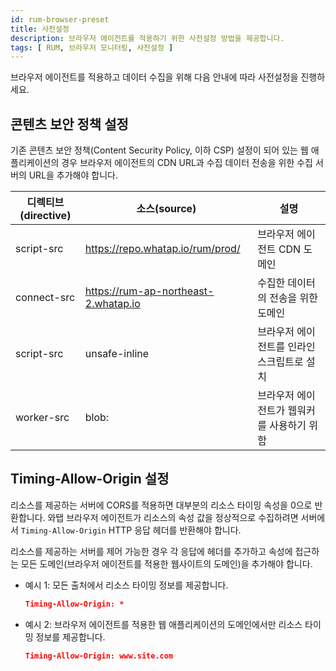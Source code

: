 ```yaml
---
id: rum-browser-preset
title: 사전설정
description: 브라우저 에이전트를 적용하기 위한 사전설정 방법을 제공합니다.
tags: [ RUM, 브라우저 모니터링, 사전설정 ]
---
```


브라우저 에이전트를 적용하고 데이터 수집을 위해 다음 안내에 따라 사전설정을 진행하세요.

## 콘텐츠 보안 정책 설정

기존 콘텐츠 보안 정책(Content Security Policy, 이하 CSP) 설정이 되어 있는 웹 애플리케이션의 경우 브라우저 에이전트의 CDN URL과 수집 데이터 전송을 위한 수집 서버의 URL을 추가해야 합니다.

| 디렉티브(directive) | 소스(source)                         | 설명                                       |
| ------------------- | ------------------------------------ | ------------------------------------------ |
| script-src          | https://repo.whatap.io/rum/prod/     | 브라우저 에이전트 CDN 도메인               |
| connect-src         | https://rum-ap-northeast-2.whatap.io | 수집한 데이터의 전송을 위한 도메인         |
| script-src          | unsafe-inline                        | 브라우저 에이전트를 인라인 스크립트로 설치 |
| worker-src          | blob:                                | 브라우저 에이전트가 웹워커를 사용하기 위함 |

## Timing-Allow-Origin 설정

리소스를 제공하는 서버에 CORS를 적용하면 대부분의 리소스 타이밍 속성을 0으로 반환합니다. 와탭 브라우저 에이전트가 리소스의 속성 값을 정상적으로 수집하려면 서버에서 `Timing-Allow-Origin` HTTP 응답 헤더를 반환해야 합니다. 

리소스를 제공하는 서버를 제어 가능한 경우 각 응답에 헤더를 추가하고 속성에 접근하는 모든 도메인(브라우저 에이전트를 적용한 웹사이트의 도메인)을 추가해야 합니다.

- 예시 1: 모든 출처에서 리소스 타이밍 정보를 제공합니다.
    
  ```json
  Timing-Allow-Origin: *
  ```
    
- 예시 2: 브라우저 에이전트를 적용한 웹 애플리케이션의 도메인에서만 리소스 타이밍 정보를 제공합니다.
    
  ```json
  Timing-Allow-Origin: www.site.com
  ```